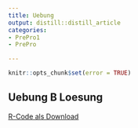 ```yaml
---
title: Uebung
output: distill::distill_article
categories:
- PrePro1
- PrePro

---
```


```r
knitr::opts_chunk$set(error = TRUE)
```
## Uebung B Loesung

[R-Code als Download](Uebung_B.R)

```
```

